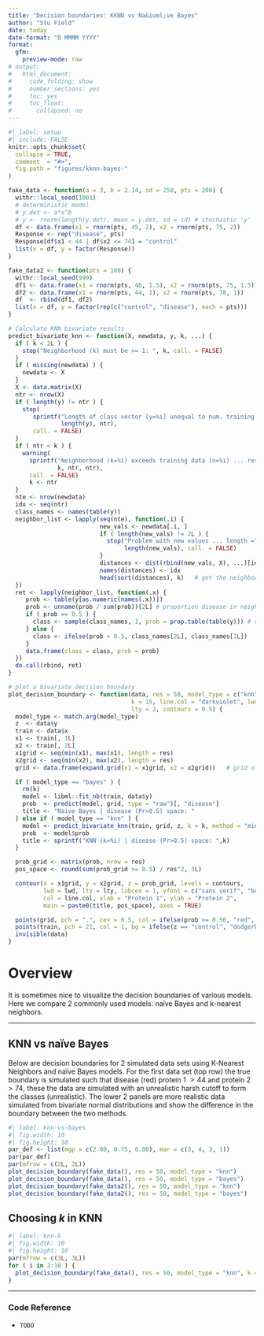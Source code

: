```yaml
---
title: "Decision boundaries: KKNN vs Na&iuml;ve Bayes"
author: "Stu Field"
date: today
date-format: "D MMMM YYYY"
format:
  gfm:
    preview-mode: raw
# output:
#   html_document:
#     code_folding: show
#     number_sections: yes
#     toc: yes
#     toc_float:
#       collapsed: no
---
```




```r
#| label: setup
#| include: FALSE
knitr::opts_chunk$set(
  collapse = TRUE,
  comment  = "#>",
  fig.path = "figures/kknn-bayes-"
)

fake_data <- function(a = 3, b = 2.14, sd = 250, pts = 200) {
  withr::local_seed(1001)
  # deterministic model
  # y.det <- a*x^b   
  # y <- rnorm(length(y.det), mean = y.det, sd = sd) # stochastic 'y'
  df <- data.frame(x1 = rnorm(pts, 45, 2), x2 = rnorm(pts, 75, 2))
  Response <- rep("disease", pts)
  Response[df$x1 < 44 | df$x2 <= 74] = "control"
  list(x = df, y = factor(Response))
}

fake_data2 <- function(pts = 100) {
  withr::local_seed(999)
  df1 <- data.frame(x1 = rnorm(pts, 46, 1.5), x2 = rnorm(pts, 75, 1.5)) # control
  df2 <- data.frame(x1 = rnorm(pts, 44, 1), x2 = rnorm(pts, 78, 1))     # disease
  df  <- rbind(df1, df2)
  list(x = df, y = factor(rep(c("control", "disease"), each = pts)))
}

# Calculate KNN bivariate results
predict_bivariate_knn <- function(X, newdata, y, k, ...) {
  if ( k < 2L ) {
    stop("Neighborhood (k) must be >= 1: ", k, call. = FALSE)
  }
  if ( missing(newdata) ) {
    newdata <- X
  }
  X <- data.matrix(X)
  ntr <- nrow(X)
  if ( length(y) != ntr ) {
    stop(
       sprintf("Length of class vector [y=%i] unequal to num. training samples (n=%i)",
               length(y), ntr),
       call. = FALSE)
  }
  if ( ntr < k ) {
    warning(
      sprintf("Neighborhood (k=%i) exceeds training data (n=%i) ... resetting k=%i",
              k, ntr, ntr),
      call. = FALSE)
      k <- ntr
  }
  nte <- nrow(newdata)
  idx <- seq(ntr)
  class_names <- names(table(y))
  neighbor_list <- lapply(seq(nte), function(.i) {
                          new_vals <- newdata[.i, ]
                          if ( length(new_vals) != 2L ) {
                            stop("Problem with new values ... length =",
                                 length(new_vals), call. = FALSE)
                          }
                          distances <- dist(rbind(new_vals, X), ...)[idx]
                          names(distances) <- idx
                          head(sort(distances), k)   # get the neighborhood
  })
  ret <- lapply(neighbor_list, function(.x) {
     prob <- table(y[as.numeric(names(.x))])
     prob <- unname(prob / sum(prob))[2L] # proportion disease in neighborhood
     if ( prob == 0.5 ) {
       class <- sample(class_names, 1, prob = prop.table(table(y))) # random tie-break
     } else {
       class <- ifelse(prob > 0.5, class_names[2L], class_names[1L])
     }
     data.frame(class = class, prob = prob)
  })
  do.call(rbind, ret)
}

# plot a bivariate decision boundary
plot_decision_boundary <- function(data, res = 50, model_type = c("knn", "bayes"),
                                   k = 15, line.col = "darkviolet", lwd = 2,
                                   lty = 2, contours = 0.5) {
  model_type <- match.arg(model_type)
  z  <- data$y
  train <- data$x
  x1 <- train[, 1L]
  x2 <- train[, 2L]
  x1grid <- seq(min(x1), max(x1), length = res)
  x2grid <- seq(min(x2), max(x2), length = res)
  grid <- data.frame(expand.grid(x1 = x1grid, x2 = x2grid))   # grid of probs

  if ( model_type == "bayes" ) {
    rm(k)
    model <- libml::fit_nb(train, data$y)
    prob  <- predict(model, grid, type = "raw")[, "disease"]
    title <- "Naive Bayes | disease (Pr>0.5) space: "
  } else if ( model_type == "knn" ) {
    model <- predict_bivariate_knn(train, grid, z, k = k, method = "mink")
    prob  <- model$prob
    title <- sprintf("KNN (k=%i) | disease (Pr>0.5) space: ",k)
  }

  prob_grid <- matrix(prob, nrow = res)
  pos_space <- round(sum(prob_grid >= 0.5) / res^2, 3L)

  contour(x = x1grid, y = x2grid, z = prob_grid, levels = contours,
          lwd = lwd, lty = lty, labcex = 1, vfont = c("sans serif", "bold"),
          col = line.col, xlab = "Protein 1", ylab = "Protein 2",
          main = paste0(title, pos_space), axes = TRUE)

  points(grid, pch = ".", cex = 0.5, col = ifelse(prob >= 0.50, "red", "dodgerblue"))
  points(train, pch = 21, col = 1, bg = ifelse(z == "control", "dodgerblue", "red"))
  invisible(data)
}
```


# Overview

It is sometimes nice to visualize the decision boundaries of various models.
Here we compare 2 commonly used models: na&iuml;ve Bayes and k-nearest
neighbors.


-----------------

## KNN vs na&iuml;ve Bayes

Below are decision boundaries for 2 simulated data sets using
K-Nearest Neighbors and na&iuml;ve Bayes models.
For the first data set (top row) the true boundary is
simulated such that disease (red) protein 1 $> 44$ and protein 2 $> 74$,
these the data are simulated with an unrealistic harsh cutoff to form
the classes (unrealistic). The lower 2 panels are more realistic data
simulated from bivariate normal distributions and show the difference
in the boundary between the two methods.


```r
#| label: knn-vs-bayes
#| fig.width: 10
#| fig.height: 10
par_def <- list(mgp = c(2.00, 0.75, 0.00), mar = c(3, 4, 3, 1))
par(par_def)
par(mfrow = c(2L, 2L))
plot_decision_boundary(fake_data(), res = 50, model_type = "knn")
plot_decision_boundary(fake_data(), res = 50, model_type = "bayes")
plot_decision_boundary(fake_data2(), res = 50, model_type = "knn")
plot_decision_boundary(fake_data2(), res = 50, model_type = "bayes")
```


## Choosing *k* in KNN 

```r
#| label: knn-k
#| fig.width: 10
#| fig.height: 10
par(mfrow = c(3L, 3L))
for ( i in 2:10 ) {
  plot_decision_boundary(fake_data(), res = 50, model_type = "knn", k = i)
}
```

----------------

### Code Reference

- `TODO`

